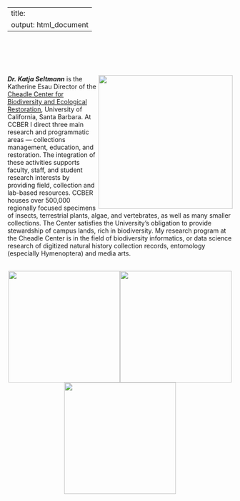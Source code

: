
---
title:
output: html_document
---

<br />
<br />
<br />
<br />

<img align="right" src="https://seltmann.github.io/begoniasociety/images/research-areas.png" width="300">
***Dr. Katja Seltmann*** is the Katherine Esau Director of the [Cheadle Center for Biodiversity and Ecological Restoration](https://www.ccber.ucsb.edu), University of California, Santa Barbara. At CCBER I direct three main research and programmatic areas — collections management, education, and restoration. The integration of these activities supports faculty, staff, and student research interests by providing field, collection and lab-based resources. CCBER houses over 500,000 regionally focused specimens of insects, terrestrial plants, algae, and vertebrates, as well as many smaller collections. The Center satisfies the University's obligation to provide stewardship of campus lands, rich in biodiversity. My research program at the Cheadle Center is in the field of biodiversity informatics, or data science research of digitized natural history collection records, entomology (especially Hymenoptera) and media arts.
<br />
<br />

<center><img src="https://seltmann.github.io/begoniasociety/images/plot3.png" width="250"><img src="https://seltmann.github.io/begoniasociety/images/Rplot01.png" width="250"><img src="https://seltmann.github.io/begoniasociety/images/Rplot.png" width="250"></center>

